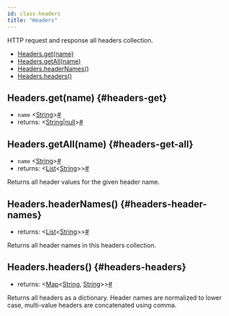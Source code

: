 ```yaml
---
id: class-headers
title: "Headers"
---
```


HTTP request and response all headers collection.


- [Headers.get(name)](./api/class-headers.mdx#headers-get)
- [Headers.getAll(name)](./api/class-headers.mdx#headers-get-all)
- [Headers.headerNames()](./api/class-headers.mdx#headers-header-names)
- [Headers.headers()](./api/class-headers.mdx#headers-headers)

## Headers.get(name) {#headers-get}
- `name`<a aria-hidden="true" tabindex="-1" class="list-anchor-link" id="headers-get-option-name"/> &#60;[String]&#62;<a href="#headers-get-option-name" class="list-anchor">#</a>
- returns:<a aria-hidden="true" tabindex="-1" class="list-anchor-link" id="headers-get-return"/> &#60;[String]|[null]&#62;<a href="#headers-get-return" class="list-anchor">#</a>

## Headers.getAll(name) {#headers-get-all}
- `name`<a aria-hidden="true" tabindex="-1" class="list-anchor-link" id="headers-get-all-option-name"/> &#60;[String]&#62;<a href="#headers-get-all-option-name" class="list-anchor">#</a>
- returns:<a aria-hidden="true" tabindex="-1" class="list-anchor-link" id="headers-get-all-return"/> &#60;[List]<[String]>&#62;<a href="#headers-get-all-return" class="list-anchor">#</a>

Returns all header values for the given header name.

## Headers.headerNames() {#headers-header-names}
- returns:<a aria-hidden="true" tabindex="-1" class="list-anchor-link" id="headers-header-names-return"/> &#60;[List]<[String]>&#62;<a href="#headers-header-names-return" class="list-anchor">#</a>

Returns all header names in this headers collection.

## Headers.headers() {#headers-headers}
- returns:<a aria-hidden="true" tabindex="-1" class="list-anchor-link" id="headers-headers-return"/> &#60;[Map]<[String], [String]>&#62;<a href="#headers-headers-return" class="list-anchor">#</a>

Returns all headers as a dictionary. Header names are normalized to lower case, multi-value headers are concatenated using comma.

[Browser]: ./api/class-browser.mdx "Browser"
[BrowserContext]: ./api/class-browsercontext.mdx "BrowserContext"
[BrowserType]: ./api/class-browsertype.mdx "BrowserType"
[ConsoleMessage]: ./api/class-consolemessage.mdx "ConsoleMessage"
[Dialog]: ./api/class-dialog.mdx "Dialog"
[Download]: ./api/class-download.mdx "Download"
[ElementHandle]: ./api/class-elementhandle.mdx "ElementHandle"
[FileChooser]: ./api/class-filechooser.mdx "FileChooser"
[Frame]: ./api/class-frame.mdx "Frame"
[Headers]: ./api/class-headers.mdx "Headers"
[JSHandle]: ./api/class-jshandle.mdx "JSHandle"
[Keyboard]: ./api/class-keyboard.mdx "Keyboard"
[Locator]: ./api/class-locator.mdx "Locator"
[Mouse]: ./api/class-mouse.mdx "Mouse"
[Page]: ./api/class-page.mdx "Page"
[Playwright]: ./api/class-playwright.mdx "Playwright"
[PlaywrightException]: ./api/class-playwrightexception.mdx "PlaywrightException"
[Request]: ./api/class-request.mdx "Request"
[Response]: ./api/class-response.mdx "Response"
[Route]: ./api/class-route.mdx "Route"
[Selectors]: ./api/class-selectors.mdx "Selectors"
[TimeoutError]: ./api/class-timeouterror.mdx "TimeoutError"
[Touchscreen]: ./api/class-touchscreen.mdx "Touchscreen"
[Tracing]: ./api/class-tracing.mdx "Tracing"
[Video]: ./api/class-video.mdx "Video"
[WebSocket]: ./api/class-websocket.mdx "WebSocket"
[WebSocketFrame]: ./api/class-websocketframe.mdx "WebSocketFrame"
[Worker]: ./api/class-worker.mdx "Worker"
[Element]: https://developer.mozilla.org/en-US/docs/Web/API/element "Element"
[EvaluationArgument]: ./core-concepts.mdx#evaluation-argument "EvaluationArgument"
[Promise]: https://developer.mozilla.org/en-US/docs/Web/JavaScript/Reference/Global_Objects/Promise "Promise"
[iterator]: https://developer.mozilla.org/en-US/docs/Web/JavaScript/Reference/Iteration_protocols "Iterator"
[origin]: https://developer.mozilla.org/en-US/docs/Glossary/Origin "Origin"
[selector]: https://developer.mozilla.org/en-US/docs/Web/CSS/CSS_Selectors "selector"
[Serializable]: https://developer.mozilla.org/en-US/docs/Web/JavaScript/Reference/Global_Objects/JSON/stringify#Description "Serializable"
[UIEvent.detail]: https://developer.mozilla.org/en-US/docs/Web/API/UIEvent/detail "UIEvent.detail"
[UnixTime]: https://en.wikipedia.org/wiki/Unix_time "Unix Time"
[xpath]: https://developer.mozilla.org/en-US/docs/Web/XPath "xpath"

[boolean]: https://docs.oracle.com/javase/tutorial/java/nutsandbolts/datatypes.html "boolean"
[byte&#91;&#93;]: https://docs.oracle.com/javase/tutorial/java/nutsandbolts/datatypes.html "byte[]"
[Consumer]: https://docs.oracle.com/javase/8/docs/api/java/util/function/Consumer.html "Consumer"
[double]: https://docs.oracle.com/javase/tutorial/java/nutsandbolts/datatypes.html "double"
[InputStream]: https://docs.oracle.com/javase/8/docs/api/java/io/InputStream.html "InputStream"
[int]: https://docs.oracle.com/javase/tutorial/java/nutsandbolts/datatypes.html "int"
[List]: https://docs.oracle.com/javase/8/docs/api/java/util/List.html "List"
[Map]: https://docs.oracle.com/javase/8/docs/api/java/util/Map.html "Map"
[null]: https://docs.oracle.com/javase/specs/jls/se8/html/jls-3.html#jls-3.10.7 "null"
[Object]: https://docs.oracle.com/javase/8/docs/api/java/lang/Object.html "Object"
[Path]: https://docs.oracle.com/javase/8/docs/api/java/nio/file/Path.html "Path"
[Pattern]: https://docs.oracle.com/javase/8/docs/api/java/util/regex/Pattern.html "Pattern"
[Predicate]: https://docs.oracle.com/javase/8/docs/api/java/util/function/Predicate.html "Predicate"
[void]: https://docs.oracle.com/javase/tutorial/java/javaOO/methods.html "void"
[Runnable]: https://docs.oracle.com/javase/8/docs/api/java/lang/Runnable.html "Runnable"
[RuntimeException]: https://docs.oracle.com/javase/8/docs/api/java/lang/RuntimeException.html "RuntimeException"
[String]: https://docs.oracle.com/javase/8/docs/api/java/lang/String.html "String"

[all available image tags]: https://mcr.microsoft.com/v2/playwright/java/tags/list "all available image tags"
[Docker Hub]: https://hub.docker.com/_/microsoft-playwright-java "Docker Hub"
[Dockerfile.focal]: https://github.com/microsoft/playwright-java/blob/master/Dockerfile.focal "Dockerfile.focal"
